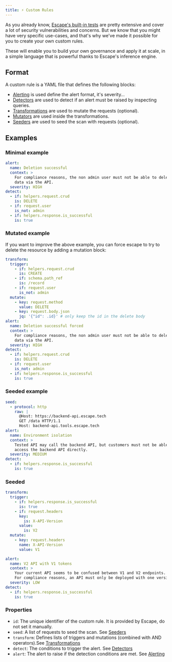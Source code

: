 ```yaml
---
title: ⚡ Custom Rules
---
```


As you already know, [Escape's built-in tests](https://docs.escape.tech/testing/vulnerabilities/) are
pretty extensive and cover a lot of security vulnerabilities and concerns.
But we know that you might have very specific use-cases, and that's why
we've made it possible for you to create your own custom rules.

These will enable you to build your own governance and apply it at scale,
in a simple language that is powerful thanks to Escape's inference engine.

## Format

A custom rule is a YAML file that defines the following blocks:

- [Alerting](./Alerting) is used define the alert format, it's severity…
- [Detectors](./Detectors) are used to detect if an alert must be raised by inspecting queries.
- [Transformations](./Transformations) are used to mutate the requests (optional).
- [Mutators](./Mutators) are used inside the transformations.
- [Seeders](./Seeders) are used to seed the scan with requests (optional).

## Examples

### Minimal example

```yaml
alert:
  name: Deletion successful
  context: >
    For compliance reasons, the non admin user must not be able to delete some
    data via the API.
  severity: HIGH
detect:
  - if: helpers.request.crud
    is: DELETE
  - if: request.user
    is_not: admin
  - if: helpers.response.is_successful
    is: true
```

### Mutated example

If you want to improve the above example, you can force escape to try to
delete the resource by adding a mutation block:

```yaml
transform:
  trigger:
    - if: helpers.request.crud
      is: CREATE
    - if: schema.path_ref
      is: /record
    - if: request.user
      is_not: admin
  mutate:
    - key: request.method
      value: DELETE
    - key: request.body.json
      jq: '{"id": .id}' # only keep the id in the delete body
alert:
  name: Deletion successful forced
  context: >
    For compliance reasons, the non admin user must not be able to delete some
    data via the API.
  severity: HIGH
detect:
  - if: helpers.request.crud
    is: DELETE
  - if: request.user
    is_not: admin
  - if: helpers.response.is_successful
    is: true
```

### Seeded example

```yaml
seed:
  - protocol: http
    raw: |
      @Host: https://backend-api.escape.tech
      GET /data HTTP/1.1
      Host: backend-api.tools.escape.tech
alert:
  name: Environment isolation
  context: >
    Tested API may call the backend API, but customers must not be able to
    access the backend API directly.
  severity: MEDIUM
detect:
  - if: helpers.response.is_successful
    is: true
```

### Seeded

```yaml
transform:
  trigger:
    - if: helpers.response.is_successful
      is: true
    - if: request.headers
      key:
        is: X-API-Version
      value:
        is: V2
  mutate:
    - key: request.headers
      name: X-API-Version
      value: V1

alert:
  name: V2 API with V1 tokens
  context: >
    Your current API seems to be confused between V1 and V2 endpoints.
    For compliance reasons, an API must only be deployed with one version.
  severity: LOW
detect:
  - if: helpers.response.is_successful
    is: true
```

### Properties

- `id`: The unique identifier of the custom rule. It is provided by Escape, do not set it manually.
- `seed`: A list of requests to seed the scan. See [Seeders](./Seeders)
- `transform`: Defines lists of triggers and mutations (combined with AND operators).See [Transformations](./Transformations)
- `detect`: The conditions to trigger the alert. See [Detectors](./Detectors)
- `alert`: The alert to raise if the detection conditions are met. See [Alerting](./Alerting)
